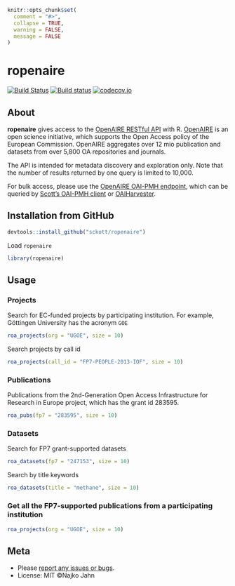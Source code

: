 ```r
knitr::opts_chunk$set(
  comment = "#>",
  collapse = TRUE,
  warning = FALSE,
  message = FALSE
)
```

# ropenaire

[![Build Status](https://travis-ci.org/sckott/ropenaire.svg?branch=master)](https://travis-ci.org/sckott/ropenaire)
[![Build status](https://ci.appveyor.com/api/projects/status/github/sckott/ropenaire?branch=master)](https://ci.appveyor.com/project/sckott/ropenaire)
[![codecov.io](http://codecov.io/github/sckott/ropenaire/coverage.svg?branch=master)](http://codecov.io/github/sckott/ropenaire?branch=master)

## About

**ropenaire** gives access to the [OpenAIRE RESTful API](http://api.openaire.eu/) with R. [OpenAIRE](https://www.openaire.eu/) is an open science initiative, which supports the Open Access policy of the European Commission. OpenAIRE aggregates over 12 mio publication and datasets from over 5,800 OA repositories and journals.

The API is intended for metadata discovery and exploration only. Note that the number of results returned by one query is limited to 10,000.

For bulk access, please use the [OpenAIRE OAI-PMH endpoint](http://api.openaire.eu/#cha_oai_pmh), which can be queried by [Scott's OAI-PMH client](https://github.com/sckott/oai) or [OAIHarvester](https://cran.r-project.org/web/packages/OAIHarvester/index.html).

## Installation from GitHub

```r
devtools::install_github("sckott/ropenaire")
```

Load `ropenaire`

```r
library(ropenaire)
```

## Usage 

### Projects

Search for EC-funded projects by participating institution. For example, Göttingen University has the acronym `GOE`

```r
roa_projects(org = "UGOE", size = 10)
```

Search projects by call id

```r
roa_projects(call_id = "FP7-PEOPLE-2013-IOF", size = 10)
```


### Publications

Publications from the 2nd-Generation Open Access Infrastructure for Research in Europe project, which has the grant id 283595.

```r
roa_pubs(fp7 = "283595", size = 10)
```

### Datasets

Search for FP7 grant-supported datasets

```r
roa_datasets(fp7 = "247153", size = 10)
```

Search by title keywords

```r
roa_datasets(title = "methane", size = 10)
```

### Get all the FP7-supported publications from a participating institution 

```r
roa_projects(org = "UGOE", size = 10)
```

## Meta

* Please [report any issues or bugs](https://github.com/njahn82/ropenaire/issues).
* License: MIT ©Najko Jahn
